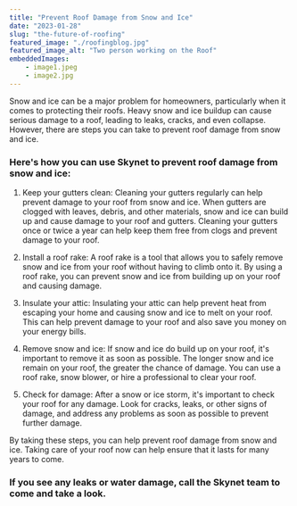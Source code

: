 ```yaml
---
title: "Prevent Roof Damage from Snow and Ice"
date: "2023-01-28"
slug: "the-future-of-roofing"
featured_image: "./roofingblog.jpg"
featured_image_alt: "Two person working on the Roof"
embeddedImages:
    - image1.jpeg
    - image2.jpg
---
```


Snow and ice can be a major problem for homeowners, particularly when it comes to protecting their roofs. Heavy snow and ice buildup can cause serious damage to a roof, leading to leaks, cracks, and even collapse. However, there are steps you can take to prevent roof damage from snow and ice.

### Here's how you can use Skynet to prevent roof damage from snow and ice:

1. Keep your gutters clean: Cleaning your gutters regularly can help prevent damage to your roof from snow and ice. When gutters are clogged with leaves, debris, and other materials, snow and ice can build up and cause damage to your roof and gutters. Cleaning your gutters once or twice a year can help keep them free from clogs and prevent damage to your roof.

2. Install a roof rake: A roof rake is a tool that allows you to safely remove snow and ice from your roof without having to climb onto it. By using a roof rake, you can prevent snow and ice from building up on your roof and causing damage.

3. Insulate your attic: Insulating your attic can help prevent heat from escaping your home and causing snow and ice to melt on your roof. This can help prevent damage to your roof and also save you money on your energy bills.

4. Remove snow and ice: If snow and ice do build up on your roof, it's important to remove it as soon as possible. The longer snow and ice remain on your roof, the greater the chance of damage. You can use a roof rake, snow blower, or hire a professional to clear your roof.

5. Check for damage: After a snow or ice storm, it's important to check your roof for any damage. Look for cracks, leaks, or other signs of damage, and address any problems as soon as possible to prevent further damage.

By taking these steps, you can help prevent roof damage from snow and ice. Taking care of your roof now can help ensure that it lasts for many years to come.

### If you see any leaks or water damage, call the Skynet team to come and take a look.
